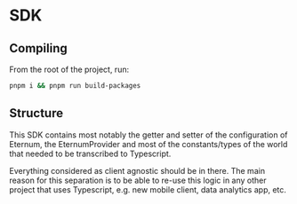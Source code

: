 # SDK

## Compiling

From the root of the project, run:

```bash
pnpm i && pnpm run build-packages
```

## Structure

This SDK contains most notably the getter and setter of the configuration of Eternum, the EternumProvider and most of
the constants/types of the world that needed to be transcribed to Typescript.

Everything considered as client agnostic should be in there. The main reason for this separation is to be able to re-use
this logic in any other project that uses Typescript, e.g. new mobile client, data analytics app, etc.
